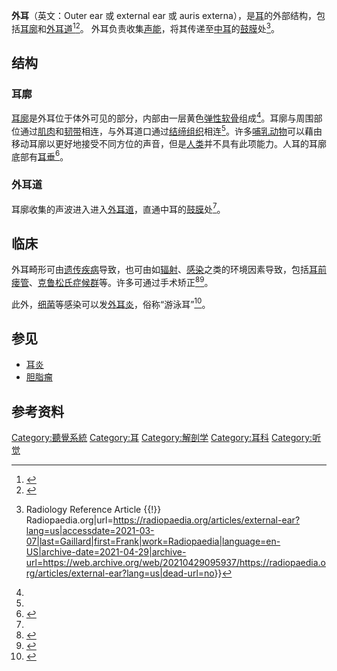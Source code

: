 {{medical}}{{Infobox anatomy
| Name = 外耳
| Image = Anatomy of the Human Ear.svg
| Width = 
| Caption = 人耳结构图
| Image2 = Gray904.png
| Caption2 = 外耳的[[耳廓|耳廓]]部分
| System = 
| Latin = auris externa
| Precursor = 
| Artery = 
| Vein = 
| Nerve = 
| Lymph = 
}}
{{Ear series}}
'''外耳'''（英文：Outer ear 或 external ear 或 auris externa），是[[耳|耳]]的外部结构，包括[[耳廓|耳廓]]和[[外耳道|外耳道]]<ref>{{Cite web|title=External Ear - an overview|url=https://www.sciencedirect.com/topics/medicine-and-dentistry/external-ear|accessdate=2021-03-07|work=|publisher=Science Direct|language=en|archive-date=2021-03-15|archive-url=https://web.archive.org/web/20210315145541/https://www.sciencedirect.com/topics/medicine-and-dentistry/external-ear|dead-url=no}}</ref><ref>{{Cite book|chapter=Anatomy, Head and Neck, Ear|title=StatPearls|url=http://www.ncbi.nlm.nih.gov/books/NBK470359/|publisher=StatPearls Publishing|date=2021|location=Treasure Island (FL)|pmid=29262017|first=Alice|last=Szymanski|first2=Zachary|last2=Geiger|access-date=2021-03-07|archive-date=2021-03-15|archive-url=https://web.archive.org/web/20210315145619/https://www.ncbi.nlm.nih.gov/books/NBK470359/|dead-url=no}}</ref>。 外耳负责收集[[声能|声能]]，将其传递至[[中耳|中耳]]的[[鼓膜|鼓膜]]处<ref name=":0">{{Cite web|title=External ear {{!}} Radiology Reference Article {{!}} Radiopaedia.org|url=https://radiopaedia.org/articles/external-ear?lang=us|accessdate=2021-03-07|last=Gaillard|first=Frank|work=Radiopaedia|language=en-US|archive-date=2021-04-29|archive-url=https://web.archive.org/web/20210429095937/https://radiopaedia.org/articles/external-ear?lang=us|dead-url=no}}</ref>。

== 结构 ==

=== 耳廓 ===
[[耳廓|耳廓]]是外耳位于体外可见的部分，内部由一层黄色[[弹性软骨|弹性软骨]]组成<ref name=":0" />。耳廓与周围部位通过[[肌肉|肌肉]]和[[韧带|韧带]]相连，与外耳道口通过[[结缔组织|结缔组织]]相连<ref name=":0" />。许多[[哺乳动物|哺乳动物]]可以藉由移动耳廓以更好地接受不同方位的声音，但是[[人类|人类]]并不具有此项能力。人耳的耳廓底部有[[耳垂|耳垂]]<ref>{{Cite web|title=Ear Deformities|url=https://www.chop.edu/conditions-diseases/ear-deformities|accessdate=2021-03-07|date=2014-05-12|last=|first=|work=|publisher=The Children's Hospital of Philadelphia|language=en|archive-date=2021-07-09|archive-url=https://web.archive.org/web/20210709161532/https://www.chop.edu/conditions-diseases/ear-deformities|dead-url=no}}</ref>。

=== 外耳道 ===
耳廓收集的声波进入进入[[外耳道|外耳道]]，直通中耳的[[鼓膜|鼓膜]]处<ref name=":0" />。

== 临床 ==
外耳畸形可由[[遗传疾病|遗传疾病]]导致，也可由如[[辐射|辐射]]、[[感染|感染]]之类的环境因素导致，包括[[耳前瘻管|耳前瘘管]]、[[克魯松氏症候群|克鲁松氏症候群]]等。许多可通过手术矫正<ref>{{Cite web|title=耳道闭锁和小耳畸形|url=https://www.hear-it.org/cn/hear/article/102580|accessdate=2021-03-07|work=www.hear-it.org|language=zh-hans|archive-date=2020-09-27|archive-url=https://web.archive.org/web/20200927130442/https://www.hear-it.org/cn/hear/article/102580|dead-url=no}}</ref><ref>{{Cite web|title=Congenital Deformities of the Outer Ear|url=https://www.yalemedicine.org/conditions/congenital-deformities-of-the-outer-ear|accessdate=2021-03-07|work=Yale Medicine|language=en|archive-date=2021-05-26|archive-url=https://web.archive.org/web/20210526222418/https://www.yalemedicine.org/conditions/congenital-deformities-of-the-outer-ear|dead-url=no}}</ref>。

此外，[[细菌|细菌]]等感染可以发[[外耳炎|外耳炎]]，俗称“游泳耳”<ref>{{Cite web|title=Swimmer's ear - Symptoms and causes|url=https://www.mayoclinic.org/diseases-conditions/swimmers-ear/symptoms-causes/syc-20351682|accessdate=2021-03-07|work=Mayo Clinic|language=en|archive-date=2021-05-03|archive-url=https://web.archive.org/web/20210503135127/https://www.mayoclinic.org/diseases-conditions/swimmers-ear/symptoms-causes/syc-20351682|dead-url=no}}</ref>。

== 参见 ==

* [[耳炎|耳炎]]
*[[胆脂瘤|胆脂瘤]]

== 参考资料 ==
{{reflist|2}}

[[Category:聽覺系統|Category:聽覺系統]]
[[Category:耳|Category:耳]]
[[Category:解剖学|Category:解剖学]]
[[Category:耳科|Category:耳科]]
[[Category:听觉|Category:听觉]]
